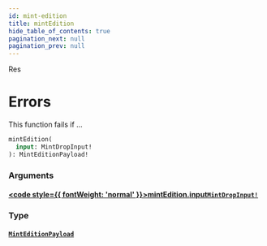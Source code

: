 ```yaml
---
id: mint-edition
title: mintEdition
hide_table_of_contents: true
pagination_next: null
pagination_prev: null
---
```








Res

# Errors
This function fails if ...

```graphql
mintEdition(
  input: MintDropInput!
): MintEditionPayload!
```


### Arguments

#### [<code style={{ fontWeight: 'normal' }}>mintEdition.<b>input</b></code>](#)<Bullet />[`MintDropInput!`](/api/inputs/mint-drop-input) <Badge class="secondary" text="non-null"/> <Badge class="secondary" text="input"/>
> 
> 

### Type

#### [`MintEditionPayload`](/api/objects/mint-edition-payload) <Badge class="secondary" text="object"/>
> 
> 





